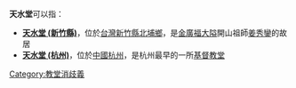 '''天水堂'''可以指：
* '''[[天水堂_(新竹縣)|天水堂 (新竹縣)]]'''，位於[[台灣|台灣]][[新竹縣|新竹縣]][[北埔鄉|北埔鄉]]，是[[金廣福大隘|金廣福大隘]]開山祖師[[姜秀鑾|姜秀鑾]]的故居
* '''[[天水堂_(杭州)|天水堂 (杭州)]]'''，位於[[中國|中國]][[杭州|杭州]]，是杭州最早的一所[[基督|基督]][[教堂|教堂]]
{{disambig|Cat=三字建築物消歧義}}
[[Category:教堂消歧義|Category:教堂消歧義]]